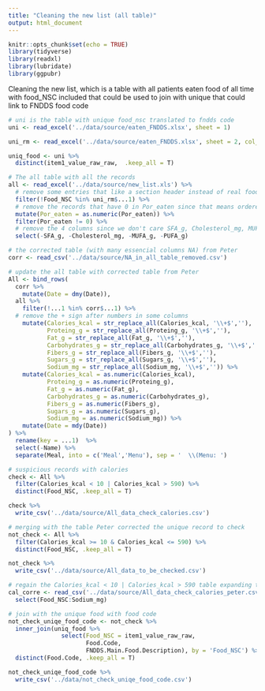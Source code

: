 ```yaml
---
title: "Cleaning the new list (all table)"
output: html_document
---
```


```r
knitr::opts_chunk$set(echo = TRUE)
library(tidyverse)
library(readxl)
library(lubridate)
library(ggpubr)
```

Cleaning the new list, which is a table with all patients eaten food of all time
with food_NSC included that could be used to join with unique that could link to FNDDS food code


```r
# uni is the table with unique food_nsc translated to fndds code
uni <- read_excel('../data/source/eaten_FNDDS.xlsx', sheet = 1)

uni_rm <- read_excel('../data/source/eaten_FNDDS.xlsx', sheet = 2, col_names = F)

uniq_food <- uni %>% 
  distinct(item1_value_raw_raw,  .keep_all = T)

# The all table with all the records
all <- read_excel('../data/source/new_list.xls') %>% 
  # remove some entries that like a section header instead of real food
  filter(!Food_NSC %in% uni_rm$...1) %>% 
  # remove the records that have 0 in Por_eaten since that means ordered but not eaten
  mutate(Por_eaten = as.numeric(Por_eaten)) %>% 
  filter(Por_eaten != 0) %>% 
  # remove the 4 columns since we don't care SFA_g, Cholesterol_mg, MUFA_g, PUFA_g c
  select(-SFA_g, -Cholesterol_mg, -MUFA_g, -PUFA_g) 

# the corrected table (with many essencial columns NA) from Peter
corr <- read_csv('../data/source/NA_in_all_table_removed.csv')

# update the all table with corrected table from Peter
All <- bind_rows(
  corr %>% 
    mutate(Date = dmy(Date)),
  all %>% 
    filter(!...1 %in% corr$...1) %>% 
  # remove the + sign after numbers in some columns
    mutate(Calories_kcal = str_replace_all(Calories_kcal, '\\+$',''),
           Proteing_g = str_replace_all(Proteing_g, '\\+$',''),
           Fat_g = str_replace_all(Fat_g, '\\+$',''),
           Carbohydrates_g = str_replace_all(Carbohydrates_g, '\\+$',''),
           Fibers_g = str_replace_all(Fibers_g, '\\+$',''),
           Sugars_g = str_replace_all(Sugars_g, '\\+$',''),
           Sodium_mg = str_replace_all(Sodium_mg, '\\+$','')) %>% 
    mutate(Calories_kcal = as.numeric(Calories_kcal),
           Proteing_g = as.numeric(Proteing_g),
           Fat_g = as.numeric(Fat_g),
           Carbohydrates_g = as.numeric(Carbohydrates_g),
           Fibers_g = as.numeric(Fibers_g),
           Sugars_g = as.numeric(Sugars_g),
           Sodium_mg = as.numeric(Sodium_mg)) %>% 
    mutate(Date = mdy(Date))
) %>% 
  rename(key = ...1)  %>% 
  select(-Name) %>% 
  separate(Meal, into = c('Meal','Menu'), sep = '  \\(Menu: ')
```

```r
# suspicious records with calories
check <- All %>% 
  filter(Calories_kcal < 10 | Calories_kcal > 590) %>% 
  distinct(Food_NSC, .keep_all = T)

check %>% 
  write_csv('../data/source/All_data_check_calories.csv')
```


```r
# merging with the table Peter corrected the unique record to check
not_check <- All %>% 
  filter(Calories_kcal >= 10 & Calories_kcal <= 590) %>% 
  distinct(Food_NSC, .keep_all = T)

not_check %>% 
  write_csv('../data/source/All_data_to_be_checked.csv')

```


```r
# regain the Calories_kcal < 10 | Calories_kcal > 590 table expanding the unique items
cal_corre <- read_csv('../data/source/All_data_check_calories_peter.csv') %>% 
  select(Food_NSC:Sodium_mg)
```

```r
# join with the unique food with food code 
not_check_uniqe_food_code <- not_check %>% 
  inner_join(uniq_food %>% 
               select(Food_NSC = item1_value_raw_raw,
                      Food.Code,
                      FNDDS.Main.Food.Description), by = 'Food_NSC') %>% 
  distinct(Food.Code, .keep_all = T)

not_check_uniqe_food_code %>% 
  write_csv('../data/not_check_uniqe_food_code.csv')
```
